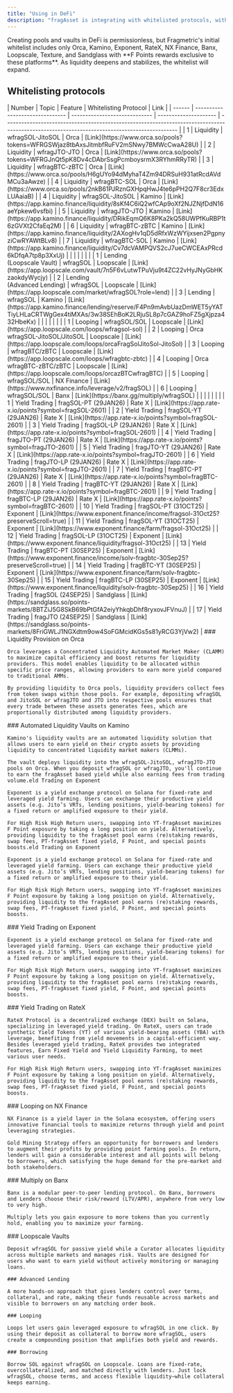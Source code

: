 ```yaml
---
title: "Using in DeFi"
description: "fragAsset is integrating with whitelisted protocols, with more on the way"
---
```


<Info>
  Creating pools and vaults in DeFi is permissionless, but Fragmetric's initial whitelist includes only Orca, Kamino, Exponent, RateX, NX Finance, Banx, Loopscale, Texture, and Sandglass with **F Points rewards exclusive to these platforms**. As liquidity deepens and stabilizes, the whitelist will expand.
</Info>

## Whitelisting protocols

<Tabs>
  <Tab title="Overview">
    | Number | Topic                           | Feature                       | Whitelisting Protocol | Link                                                                                                                                         |
    | ------ | ------------------------------- | ----------------------------- | --------------------- | -------------------------------------------------------------------------------------------------------------------------------------------- |
    | 1      | Liquidity                       | wfragSOL-JitoSOL              | Orca                  | [Link](https://www.orca.so/pools?tokens=WFRGSWjaz8tbAxsJitmbfRuFV2mSNwy7BMWcCwaA28U)                                                         |
    | 2      | Liquidity                       | wfragJTO-JTO                  | Orca                  | [Link](https://www.orca.so/pools?tokens=WFRGJnQt5pK8Dv4cDAbrSsgPcmboysrmX3RYhmRRyTR)                                                         |
    | 3      | Liquidity                       | wfragBTC-zBTC                 | Orca                  | [Link](https://www.orca.so/pools/H6gUYo94dMyhaT4Zm94DRSuH931atRcdAVdMCu3aAwze)                                                               |
    | 4      | Liquidity                       | wfragBTC-SOL                  | Orca                  | [Link](https://www.orca.so/pools/2nkB61PJRznGXHpqHwJ4te6pPH2Q7F8cr3EdxLUAaiaB)                                                               |
    | 4      | Liquidity                       | wfragSOL-JitoSOL              | Kamino                | [Link](https://app.kamino.finance/liquidity/8sKf4C6iQ2wfCAp9oXf2NJZNjfDdN16aeYpkew6vsfbi)                                                    |
    | 5      | Liquidity                       | wfragJTO-JTO                  | Kamino                | [Link](https://app.kamino.finance/liquidity/DRikEqmQ6K8PKa2kQ58UWPfKuRBP1t6zGVXt2CfaEq2M)                                                    |
    | 6      | Liquidity                       | wfragBTC-zBTC                 | Kamino                | [Link](https://app.kamino.finance/liquidity/2AXogHv1qD5dRfxWzWYijxsen2PgpnyziCwRYAWtBLv8)                                                    |
    | 7      | Liquidity                       | wfragBTC-SOL                  | Kamino                | [Link](https://app.kamino.finance/liquidity/Cv7dcVAMPQVS2cJ7ueCWCEAxPRcd6kDfqA7tp8p3XxUj)                                                    |
    |        |                                 |                               |                       |                                                                                                                                              |
    | 1      | Lending<br />(Loopscale Vault)  | wfragSOL                      | Loopscale             | [Link](https://app.loopscale.com/vault/7n5F6vLutwTPuVju9t4ZC22vHyJNyGbHKzaokdyWycjy)                                                         |
    | 2      | Lending<br />(Advanced Lending) | wfragSOL                      | Loopscale             | [Link](https://app.loopscale.com/market/wfragSOL?role=lend)                                                                                  |
    | 3      | Lending                         | wfragSOL                      | Kamino                | [Link](https://app.kamino.finance/lending/reserve/F4Pn9mAvbUazDmWET5yYATTiyLHLaCRTWgGex4tiMXAs/3w38SEhBoK2LRjuSL8p7cGAZ9hoFZ5gXjpza432HbeKx) |
    |        |                                 |                               |                       |                                                                                                                                              |
    | 1      | Looping                         | wfragSOL/SOL                  | Loopscale             | [Link](https://app.loopscale.com/loops/wfragsol-sol)                                                                                         |
    | 2      | Looping                         | Orca wfragSOL-JitoSOL/JitoSOL | Loopscale             | [Link](https://app.loopscale.com/loops/orcaFragSolJitoSol-JitoSol)                                                                           |
    | 3      | Looping                         | wfragBTC/zBTC                 | Loopscale             | [Link](https://app.loopscale.com/loops/wfragbtc-zbtc)                                                                                        |
    | 4      | Looping                         | Orca wfragBTC-zBTC/zBTC       | Loopscale             | [Link](https://app.loopscale.com/loops/orcazBTCwfragBTC)                                                                                     |
    | 5      | Looping                         | wfragSOL/SOL                  | NX Finance            | [Link](https://www.nxfinance.info/leverage/v2/fragSOL)                                                                                       |
    | 6      | Looping                         | wfragSOL/SOL                  | Banx                  | [Link](https://banx.gg/multiply/wfragSOL)                                                                                                    |
    |        |                                 |                               |                       |                                                                                                                                              |
    | 1      | Yield Trading                   | fragSOL-PT (29JAN26)          | Rate X                | [Link](https://app.rate-x.io/points?symbol=fragSOL-2601)                                                                                     |
    | 2      | Yield Trading                   | fragSOL-YT (29JAN26)          | Rate X                | [Link](https://app.rate-x.io/points?symbol=fragSOL-2601)                                                                                     |
    | 3      | Yield Trading                   | fragSOL-LP (29JAN26)          | Rate X                | [Link](https://app.rate-x.io/points?symbol=fragSOL-2601)                                                                                     |
    | 4      | Yield Trading                   | fragJTO-PT (29JAN26)          | Rate X                | [Link](https://app.rate-x.io/points?symbol=fragJTO-2601)                                                                                     |
    | 5      | Yield Trading                   | fragJTO-YT (29JAN26)          | Rate X                | [Link](https://app.rate-x.io/points?symbol=fragJTO-2601)                                                                                     |
    | 6      | Yield Trading                   | fragJTO-LP (29JAN26)          | Rate X                | [Link](https://app.rate-x.io/points?symbol=fragJTO-2601)                                                                                     |
    | 7      | Yield Trading                   | fragBTC-PT (29JAN26)          | Rate X                | [Link](https://app.rate-x.io/points?symbol=fragBTC-2601)                                                                                     |
    | 8      | Yield Trading                   | fragBTC-YT (29JAN26)          | Rate X                | [Link](https://app.rate-x.io/points?symbol=fragBTC-2601)                                                                                     |
    | 9      | Yield Trading                   | fragBTC-LP (29JAN26)          | Rate X                | [Link](https://app.rate-x.io/points?symbol=fragBTC-2601)                                                                                     |
    | 10     | Yield Trading                   | fragSOL-PT (31OCT25)          | Exponent              | [Link](https://www.exponent.finance/income/fragsol-31Oct25?preserveScroll=true)                                                              |
    | 11     | Yield Trading                   | fragSOL-YT (31OCT25)          | Exponent              | [Link](https://www.exponent.finance/farm/fragsol-31Oct25)                                                                                    |
    | 12     | Yield Trading                   | fragSOL-LP (31OCT25)          | Exponent              | [Link](https://www.exponent.finance/liquidity/fragsol-31Oct25)                                                                               |
    | 13     | Yield Trading                   | fragBTC-PT (30SEP25)          | Exponent              | [Link](https://www.exponent.finance/income/solv-fragbtc-30Sep25?preserveScroll=true)                                                         |
    | 14     | Yield Trading                   | fragBTC-YT (30SEP25)          | Exponent              | [Link](https://www.exponent.finance/farm/solv-fragbtc-30Sep25)                                                                               |
    | 15     | Yield Trading                   | fragBTC-LP (30SEP25)          | Exponent              | [Link](https://www.exponent.finance/liquidity/solv-fragbtc-30Sep25)                                                                          |
    | 16     | Yield Trading                   | fragSOL (24SEP25)             | Sandglass             | [Link](https://sandglass.so/points-markets/8BTZiJ5G8SkB69bPtGfA2eiyYhkqbDhf8ryxovJFVnuJ)                                                     |
    | 17     | Yield Trading                   | fragJTO (24SEP25)             | Sandglass             | [Link](https://sandglass.so/points-markets/8FriGWLJ1NGXdtm9ow4SoFGMcidKGs5s81yRCG3YjVw2)                                                     |
  </Tab>
  <Tab title="Orca">
    ### Liquidity Provision on Orca

    Orca leverages a Concentrated Liquidity Automated Market Maker (CLAMM) to maximize capital efficiency and boost returns for liquidity providers. This model enables liquidity to be allocated within specific price ranges, allowing providers to earn more yield compared to traditional AMMs.

    By providing liquidity to Orca pools, liquidity providers collect fees from token swaps within those pools. For example, depositing wfragSOL and JitoSOL or wfragJTO and JTO into respective pools ensures that every trade between these assets generates fees, which are proportionally distributed among liquidity providers.
  </Tab>
  <Tab title="Kamino">
    ### Automated Liquidity Vaults on Kamino

    Kamino's liquidity vaults are an automated liquidity solution that allows users to earn yield on their crypto assets by providing liquidity to concentrated liquidity market makers (CLMMs).

    The vault deploys liquidity into the wfragSOL-JitoSOL, wfragJTO-JTO pools on Orca. When you deposit wfragSOL or wfragJTO, you'll continue to earn the fragAsset based yield while also earning fees from trading volume.eld Trading on Exponent

    Exponent is a yield exchange protocol on Solana for fixed-rate and leveraged yield farming. Users can exchange their productive yield assets (e.g. Jito’s VRTs, lending positions, yield-bearing tokens) for a fixed return or amplified exposure to their yield.

    For High Risk High Return users, swapping into YT-fragAsset maximizes F Point exposure by taking a long position on yield. Alternatively, providing liquidity to the fragAsset pool earns (re)staking rewards, swap fees, PT-fragAsset fixed yield, F Point, and special points boosts.eld Trading on Exponent

    Exponent is a yield exchange protocol on Solana for fixed-rate and leveraged yield farming. Users can exchange their productive yield assets (e.g. Jito’s VRTs, lending positions, yield-bearing tokens) for a fixed return or amplified exposure to their yield.

    For High Risk High Return users, swapping into YT-fragAsset maximizes F Point exposure by taking a long position on yield. Alternatively, providing liquidity to the fragAsset pool earns (re)staking rewards, swap fees, PT-fragAsset fixed yield, F Point, and special points boosts.
  </Tab>
  <Tab title="Exponent">
    ### Yield Trading on Exponent

    Exponent is a yield exchange protocol on Solana for fixed-rate and leveraged yield farming. Users can exchange their productive yield assets (e.g. Jito’s VRTs, lending positions, yield-bearing tokens) for a fixed return or amplified exposure to their yield.

    For High Risk High Return users, swapping into YT-fragAsset maximizes F Point exposure by taking a long position on yield. Alternatively, providing liquidity to the fragAsset pool earns (re)staking rewards, swap fees, PT-fragAsset fixed yield, F Point, and special points boosts.
  </Tab>
  <Tab title="Rate X">
    ### Yield Trading on RateX

    RateX Protocol is a decentralized exchange (DEX) built on Solana, specializing in leveraged yield trading. On RateX, users can trade synthetic Yield Tokens (YT) of various yield-bearing assets (YBA) with leverage, benefiting from yield movements in a capital-efficient way. Besides leveraged yield trading, RateX provides two integrated features, Earn Fixed Yield and Yield Liquidity Farming, to meet various user needs.

    For High Risk High Return users, swapping into YT-fragAsset maximizes F Point exposure by taking a long position on yield. Alternatively, providing liquidity to the fragAsset pool earns (re)staking rewards, swap fees, PT-fragAsset fixed yield, F Point, and special points boosts.
  </Tab>
  <Tab title="NX Finance">
    ### Looping on NX Finance

    NX Finance is a yield layer in the Solana ecosystem, offering users innovative financial tools to maximize returns through yield and point leveraging strategies.

    Gold Mining Strategy offers an opportunity for borrowers and lenders to augment their profits by providing point farming pools. In return, lenders will gain a considerable interest and all points will belong to borrowers, which satisfying the huge demand for the pre-market and both stakeholders.
  </Tab>
  <Tab title="Banx">
    ### Multiply on Banx

    Banx is a modular peer-to-peer lending protocol. On Banx, borrowers and Lenders choose their risk/reward (LTV/APR), anywhere from very low to very high.

    Multiply lets you gain exposure to more tokens than you currently hold, enabling you to maximize your farming.
  </Tab>
  <Tab title="Loopscale">
    ### Loopscale Vaults

    Deposit wfragSOL for passive yield while a Curator allocates liquidity across multiple markets and manages risk. Vaults are designed for users who want to earn yield without actively monitoring or managing loans.

    ### Advanced Lending

    A more hands-on approach that gives lenders control over terms, collateral, and rate, making their funds reusable across markets and visible to borrowers on any matching order book.

    ### Looping

    Loops let users gain leveraged exposure to wfragSOL in one click. By using their deposit as collateral to borrow more wfragSOL, users create a compounding position that amplifies both yield and rewards.

    ### Borrowing

    Borrow SOL against wfragSOL on Loopscale. Loans are fixed-rate, overcollateralized, and matched directly with lenders. Just lock wfragSOL, choose terms, and access flexible liquidity—while collateral keeps earning.
  </Tab>
</Tabs>